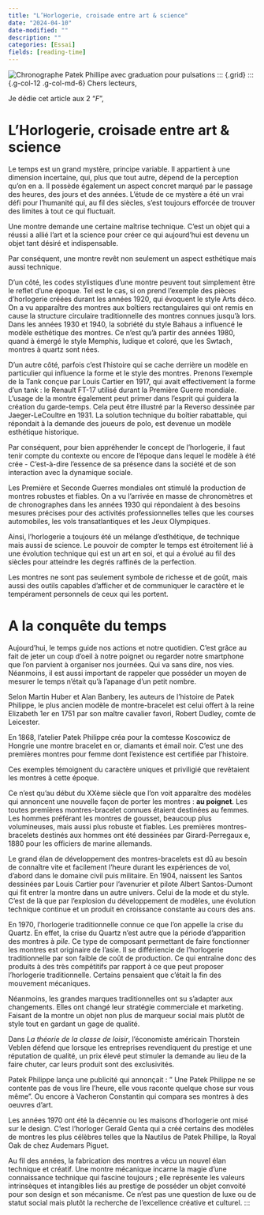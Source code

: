 ```yaml
---
title: "L’Horlogerie, croisade entre art & science"
date: "2024-04-10"
date-modified: ""
description: ""
categories: [Essai]
fields: [reading-time]
---
```


![Chronographe Patek Phillipe avec graduation pour pulsations](patekphilippe_7150_250R_001.jpg)
::: {.grid}
::: {.g-col-12 .g-col-md-6}
Chers lecteurs,

Je dédie cet article aux 2 "*F*",

# L'Horlogerie, croisade entre art & science

Le temps est un grand mystère, principe variable. Il appartient à une dimension incertaine, qui, plus que tout autre, dépend de la perception qu'on en a. Il possède également un aspect concret marqué par le passage des heures, des jours et des années. L'étude de ce mystère a été un vrai défi pour l'humanité qui, au fil des siècles, s'est toujours efforcée de trouver des limites à tout ce qui fluctuait.

Une montre demande une certaine maîtrise technique. C'est un objet qui a réussi a allié l'art et la science pour créer ce qui aujourd'hui est devenu un objet tant désiré et indispensable.

Par conséquent, une montre revêt non seulement un aspect esthétique mais aussi technique.

D'un côté, les codes stylistiques d'une montre peuvent tout simplement être le reflet d'une époque. Tel est le cas, si on prend l'exemple des pièces d'horlogerie créées durant les années 1920, qui évoquent le style Arts déco. On a vu apparaître des montres aux boîtiers rectangulaires qui ont remis en cause la structure circulaire traditionnelle des montres connues jusqu'à lors. Dans les années 1930 et 1940, la sobriété du style Bahaus a influencé le modèle esthétique des montres. Ce n'est qu'à partir des années 1980, quand à émergé le style Memphis, ludique et coloré, que les Swtach, montres à quartz sont nées.

D'un autre côté, parfois c'est l'histoire qui se cache derrière un modèle en particulier qui influence la forme et le style des montres. Prenons l'exemple de la Tank conçue par Louis Cartier en 1917, qui avait effectivement la forme d'un tank : le Renault FT-17 utilisé durant la Première Guerre mondiale. L'usage de la montre également peut primer dans l'esprit qui guidera la création du garde-temps. Cela peut être illustré par la Reverso dessinée par Jaeger-LeCoultre en 1931. La solution technique du boîtier rabattable, qui répondait à la demande des joueurs de polo, est devenue un modèle esthétique historique.

Par conséquent, pour bien appréhender le concept de l'horlogerie, il faut tenir compte du contexte ou encore de l'époque dans lequel le modèle à été crée - C'est-à-dire l'essence de sa présence dans la société et de son interaction avec la dynamique sociale.

Les Première et Seconde Guerres mondiales ont stimulé la production de montres robustes et fiables. On a vu l'arrivée en masse de chronomètres et de chronographes dans les années 1930 qui répondaient à des besoins mesures précises pour des activités professionnelles telles que les courses automobiles, les vols transatlantiques et les Jeux Olympiques.

Ainsi, l'horlogerie a toujours été un mélange d'esthétique, de technique mais aussi de science. Le pouvoir de compter le temps est étroitement lié à une évolution technique qui est un art en soi, et qui a évolué au fil des siècles pour atteindre les degrés raffinés de la perfection.

Les montres ne sont pas seulement symbole de richesse et de goût, mais aussi des outils capables d'afficher et de communiquer le caractère et le tempérament personnels de ceux qui les portent.

# A la conquête du temps

Aujourd'hui, le temps guide nos actions et notre quotidien. C'est grâce au fait de jeter un coup d'oeil à notre poignet ou regarder notre smartphone que l'on parvient à organiser nos journées. Qui va sans dire, nos vies. Néanmoins, il est aussi important de rappeler que posséder un moyen de mesurer le temps n'était qu'à l'apanage d'un petit nombre.

Selon Martin Huber et Alan Banbery, les auteurs de l'histoire de Patek Philippe, le plus ancien modèle de montre-bracelet est celui offert à la reine Elizabeth 1er en 1751 par son maître cavalier favori, Robert Dudley, comte de Leicester.

En 1868, l'atelier Patek Philippe créa pour la comtesse Koscowicz de Hongrie une montre bracelet en or, diamants et émail noir. C'est une des premières montres pour femme dont l'existence est certifiée par l'histoire.

Ces exemples témoignent du caractère uniques et priviligié que revêtaient les montres à cette époque.

Ce n'est qu'au début du XXème siècle que l'on voit apparaître des modèles qui annoncent une nouvelle façon de porter les montres : **au poignet**. Les toutes premières montres-bracelet connues étaient destinées au femmes. Les hommes préférant les montres de gousset, beaucoup plus volumineuses, mais aussi plus robuste et fiables. Les premières montres-bracelets destinés aux hommes ont été dessinées par Girard-Perregaux e, 1880 pour les officiers de marine allemands.

Le grand élan de développement des montres-bracelets est dû au besoin de connaître vite et facilement l'heure durant les expériences de vol, d'abord dans le domaine civil puis militaire. En 1904, naissent les Santos dessinées par Louis Cartier pour l'avenurier et pilote Albert Santos-Dumont qui fit entrer la montre dans un autre univers. Celui de la mode et du style. C'est de là que par l'explosion du développement de modèles, une évolution technique continue et un produit en croissance constante au cours des ans.

En 1970, l'horlogerie traditionnelle connue ce que l'on appelle la crise du Quartz. En effet, la crise du Quartz n'est autre que la période d'apparition des montres à *pile*. Ce type de composant permettant de faire fonctionner les montres est originaire de l'asie. Il se différiencie de l'horlogerie traditionnelle par son faible de coût de production. Ce qui entraîne donc des produits à des très compétitifs par rapport à ce que peut proposer l'horlogerie traditionnelle. Certains pensaient que c'était la fin des mouvement mécaniques.

Néanmoins, les grandes marques traditionnelles ont su s'adapter aux changements. Elles ont changé leur stratégie commerciale et marketing. Faisant de la montre un objet non plus de marqueur social mais plutôt de style tout en gardant un gage de qualité.

Dans *La théorie de la classe de loisir*, l'économiste américain Thorstein Veblen défend que lorsque les entreprises revendiquent du prestige et une réputation de qualité, un prix élevé peut stimuler la demande au lieu de la faire chuter, car leurs produit sont des exclusivités.

Patek Philippe lança une publicité qui annonçait : " Une Patek Philippe ne se contente pas de vous lire l'heure, elle vous raconte quelque chose sur vous même". Ou encore à Vacheron Constantin qui compara ses montres à des oeuvres d'art.

Les années 1970 ont été la décennie ou les maisons d'horlogerie ont misé sur le design. C'est l'horloger Gerald Genta qui a créé certains des modèles de montres les plus célèbres telles que la Nautilus de Patek Phillipe, la Royal Oak de chez Audemars Piguet.

Au fil des années, la fabrication des montres a vécu un nouvel élan technique et créatif. Une montre mécanique incarne la magie d'une connaissance technique qui fascine toujours ; elle représente les valeurs intrinsèques et intangibles liés au prestige de posséder un objet convoité pour son design et son mécanisme. Ce n'est pas une question de luxe ou de statut social mais plutôt la recherche de l'excellence créative et culturel.
:::
